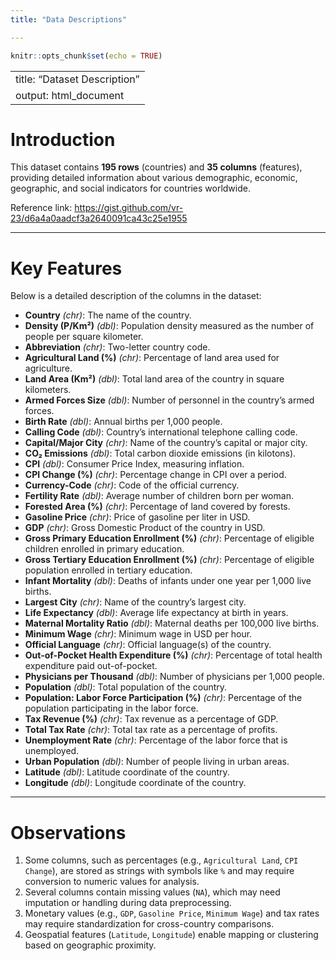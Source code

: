 ```yaml
---
title: "Data Descriptions"

---
```


```r
knitr::opts_chunk$set(echo = TRUE)
```

---
title: "Dataset Description"
output: html_document
---

# Introduction

This dataset contains **195 rows** (countries) and **35 columns** (features), providing detailed information about various demographic, economic, geographic, and social indicators for countries worldwide.

Reference link: [https://gist.github.com/vr-23/d6a4a0aadcf3a2640091ca43c25e1955](https://gist.github.com/vr-23/d6a4a0aadcf3a2640091ca43c25e1955)



---

# Key Features

Below is a detailed description of the columns in the dataset:

- **Country** *(chr)*: The name of the country.
- **Density (P/Km²)** *(dbl)*: Population density measured as the number of people per square kilometer.
- **Abbreviation** *(chr)*: Two-letter country code.
- **Agricultural Land (%)** *(chr)*: Percentage of land area used for agriculture.
- **Land Area (Km²)** *(dbl)*: Total land area of the country in square kilometers.
- **Armed Forces Size** *(dbl)*: Number of personnel in the country's armed forces.
- **Birth Rate** *(dbl)*: Annual births per 1,000 people.
- **Calling Code** *(dbl)*: Country's international telephone calling code.
- **Capital/Major City** *(chr)*: Name of the country's capital or major city.
- **CO₂ Emissions** *(dbl)*: Total carbon dioxide emissions (in kilotons).
- **CPI** *(dbl)*: Consumer Price Index, measuring inflation.
- **CPI Change (%)** *(chr)*: Percentage change in CPI over a period.
- **Currency-Code** *(chr)*: Code of the official currency.
- **Fertility Rate** *(dbl)*: Average number of children born per woman.
- **Forested Area (%)** *(chr)*: Percentage of land covered by forests.
- **Gasoline Price** *(chr)*: Price of gasoline per liter in USD.
- **GDP** *(chr)*: Gross Domestic Product of the country in USD.
- **Gross Primary Education Enrollment (%)** *(chr)*: Percentage of eligible children enrolled in primary education.
- **Gross Tertiary Education Enrollment (%)** *(chr)*: Percentage of eligible population enrolled in tertiary education.
- **Infant Mortality** *(dbl)*: Deaths of infants under one year per 1,000 live births.
- **Largest City** *(chr)*: Name of the country's largest city.
- **Life Expectancy** *(dbl)*: Average life expectancy at birth in years.
- **Maternal Mortality Ratio** *(dbl)*: Maternal deaths per 100,000 live births.
- **Minimum Wage** *(chr)*: Minimum wage in USD per hour.
- **Official Language** *(chr)*: Official language(s) of the country.
- **Out-of-Pocket Health Expenditure (%)** *(chr)*: Percentage of total health expenditure paid out-of-pocket.
- **Physicians per Thousand** *(dbl)*: Number of physicians per 1,000 people.
- **Population** *(dbl)*: Total population of the country.
- **Population: Labor Force Participation (%)** *(chr)*: Percentage of the population participating in the labor force.
- **Tax Revenue (%)** *(chr)*: Tax revenue as a percentage of GDP.
- **Total Tax Rate** *(chr)*: Total tax rate as a percentage of profits.
- **Unemployment Rate** *(chr)*: Percentage of the labor force that is unemployed.
- **Urban Population** *(dbl)*: Number of people living in urban areas.
- **Latitude** *(dbl)*: Latitude coordinate of the country.
- **Longitude** *(dbl)*: Longitude coordinate of the country.

---

# Observations

1. Some columns, such as percentages (e.g., `Agricultural Land`, `CPI Change`), are stored as strings with symbols like `%` and may require conversion to numeric values for analysis.
2. Several columns contain missing values (`NA`), which may need imputation or handling during data preprocessing.
3. Monetary values (e.g., `GDP`, `Gasoline Price`, `Minimum Wage`) and tax rates may require standardization for cross-country comparisons.
4. Geospatial features (`Latitude`, `Longitude`) enable mapping or clustering based on geographic proximity.
